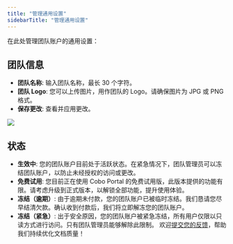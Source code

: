 ```yaml
---
title: "管理通用设置"
sidebarTitle: "管理通用设置"
---
```


在此处管理团队账户的通用设置：

## 团队信息

- **团队名称**: 输入团队名称，最长 30 个字符。<br/>
- **团队 Logo**: 您可以上传图片，用作团队的 Logo。请确保图片为 JPG 或 PNG 格式。<br/>
- **保存更改**: 查看并应用更改。

<img src="/cn/images/organization/org1.png" className="screenshot_full_screen"/>

## 状态

- **生效中**: 您的团队账户目前处于活跃状态。在紧急情况下，团队管理员可以冻结团队账户，以防止未经授权的访问或更改。
- **免费试用**: 您目前正在使用 Cobo Portal 的免费试用版，此版本提供的功能有限。请考虑升级到正式版本，以解锁全部功能，提升使用体验。
- **冻结（逾期）**: 由于逾期未付款，您的团队账户已被临时冻结。我们恳请您尽早结清欠款。确认收到付款后，我们将立即解冻您的团队账户。
- **冻结（紧急）**: 出于安全原因，您的团队账户被紧急冻结，所有用户仅限以只读方式进行访问。只有团队管理员能够解除此限制。
<Tip>欢迎[提交您的反馈](https://forms.zohopublic.com/cobo/form/DocumentFeedbackForm/formperma/QvLOhxJv1_JMsJ-1dleZ8Itb_7rzN-LtgvsDdxosoVI?referrername=manuals)，帮助我们持续优化文档质量！</Tip>
